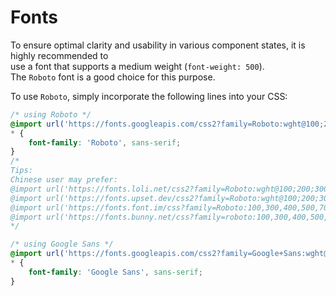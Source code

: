 # Fonts

To ensure optimal clarity and usability in various component states, it is highly recommended to  
use a font that supports a medium weight (`font-weight: 500`).  
The `Roboto` font is a good choice for this purpose.

To use `Roboto`, simply incorporate the following lines into your CSS:

```css
/* using Roboto */
@import url('https://fonts.googleapis.com/css2?family=Roboto:wght@100;200;300;400;500;700;900&display=swap');
* {
    font-family: 'Roboto', sans-serif;
}
/*
Tips:
Chinese user may prefer:
@import url('https://fonts.loli.net/css2?family=Roboto:wght@100;200;300;400;500;700;900&display=swap');
@import url('https://fonts.upset.dev/css2?family=Roboto:wght@100;200;300;400;500;700;900&display=swap');
@import url('https://fonts.font.im/css?family=Roboto:100,300,400,500,700,900');
@import url('https://fonts.bunny.net/css?family=roboto:100,300,400,500,700,900');
*/

/* using Google Sans */
@import url('https://fonts.googleapis.com/css2?family=Google+Sans:wght@100;200;300;400;500;700;900&display=swap');
* {
    font-family: 'Google Sans', sans-serif;
}
```
